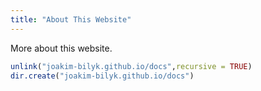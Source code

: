 ```yaml
---
title: "About This Website"
---
```


More about this website.

```r
unlink("joakim-bilyk.github.io/docs",recursive = TRUE)
dir.create("joakim-bilyk.github.io/docs")
```

